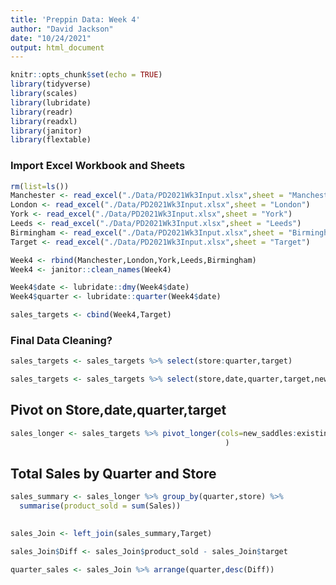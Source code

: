 ```yaml
---
title: 'Preppin Data: Week 4'
author: "David Jackson"
date: "10/24/2021"
output: html_document
---
```


```r
knitr::opts_chunk$set(echo = TRUE)
library(tidyverse)
library(scales)
library(lubridate)
library(readr)
library(readxl)
library(janitor)
library(flextable)
```

### Import Excel Workbook and Sheets

```r
rm(list=ls())
Manchester <- read_excel("./Data/PD2021Wk3Input.xlsx",sheet = "Manchester")
London <- read_excel("./Data/PD2021Wk3Input.xlsx",sheet = "London")
York <- read_excel("./Data/PD2021Wk3Input.xlsx",sheet = "York")
Leeds <- read_excel("./Data/PD2021Wk3Input.xlsx",sheet = "Leeds")
Birmingham <- read_excel("./Data/PD2021Wk3Input.xlsx",sheet = "Birmingham")
Target <- read_excel("./Data/PD2021Wk3Input.xlsx",sheet = "Target") 
```
```r
Week4 <- rbind(Manchester,London,York,Leeds,Birmingham)
Week4 <- janitor::clean_names(Week4)
```

```r
Week4$date <- lubridate::dmy(Week4$date)
Week4$quarter <- lubridate::quarter(Week4$date)
```

```r
sales_targets <- cbind(Week4,Target)
```

### Final Data Cleaning?

```r
sales_targets <- sales_targets %>% select(store:quarter,target)

sales_targets <- sales_targets %>% select(store,date,quarter,target,new_saddles:existing_bags)
```

## Pivot on Store,date,quarter,target

```r
sales_longer <- sales_targets %>% pivot_longer(cols=new_saddles:existing_bags,values_to = "Sales",names_to = "Product"
                                                )
```

## Total Sales by Quarter and Store

```r
sales_summary <- sales_longer %>% group_by(quarter,store) %>%
  summarise(product_sold = sum(Sales))
           
```
```r
sales_Join <- left_join(sales_summary,Target)
```

```r
sales_Join$Diff <- sales_Join$product_sold - sales_Join$target
```
```r
quarter_sales <- sales_Join %>% arrange(quarter,desc(Diff)) 

```

